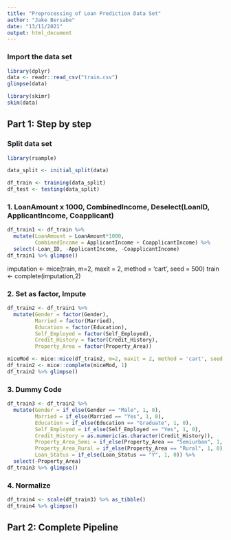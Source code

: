 ```yaml
---
title: "Preprocessing of Loan Prediction Data Set"
author: "Jake Bersabe"
date: "13/11/2021"
output: html_document
---
```


### Import the data set  
```r
library(dplyr)
data <- readr::read_csv("train.csv")
glimpse(data)
```

```r
library(skimr)
skim(data)
```


## Part 1: Step by step
### Split data set
```r
library(rsample)

data_split <- initial_split(data)

df_train <- training(data_split)
df_test <- testing(data_split)
```

### 1.  LoanAmount x 1000, CombinedIncome, Deselect(LoanID, ApplicantIncome, Coapplicant)   
```r
df_train1 <- df_train %>% 
  mutate(LoanAmount = LoanAmount*1000,
         CombinedIncome = ApplicantIncome + CoapplicantIncome) %>% 
  select(-Loan_ID, -ApplicantIncome, -CoapplicantIncome)
df_train1 %>% glimpse()
```
imputation <- mice(train, m=2, maxit = 2, method = 'cart', seed = 500)
train <- complete(imputation,2)

### 2. Set as factor, Impute   
```r
df_train2 <- df_train1 %>% 
  mutate(Gender = factor(Gender),
         Married = factor(Married),
         Education = factor(Education),
         Self_Employed = factor(Self_Employed),
         Credit_History = factor(Credit_History),
         Property_Area = factor(Property_Area))

miceMod <- mice::mice(df_train2, m=2, maxit = 2, method = 'cart', seed = 500)
df_train2 <- mice::complete(miceMod, 1)
df_train2 %>% glimpse()
```

### 3. Dummy Code
```r
df_train3 <- df_train2 %>% 
  mutate(Gender = if_else(Gender == "Male", 1, 0),
         Married = if_else(Married == "Yes", 1, 0),
         Education = if_else(Education == "Graduate", 1, 0),
         Self_Employed = if_else(Self_Employed == "Yes", 1, 0),
         Credit_History = as.numeric(as.character(Credit_History)),
         Property_Area_Semi = if_else(Property_Area == "Semiurban", 1, 0),
         Property_Area_Rural = if_else(Property_Area == "Rural", 1, 0),
         Loan_Status = if_else(Loan_Status == "Y", 1, 0)) %>% 
  select(-Property_Area)
df_train3 %>% glimpse()
```

### 4. Normalize
```r
df_train4 <- scale(df_train3) %>% as_tibble()
df_train4 %>% glimpse()
```


## Part 2: Complete Pipeline